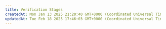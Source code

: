 ```yaml
---
title: Verification Stages
createdAt: Mon Jan 13 2025 21:20:40 GMT+0000 (Coordinated Universal Time)
updatedAt: Tue Feb 18 2025 17:46:03 GMT+0000 (Coordinated Universal Time)
---
```


<script type="application/ld+json" dangerouslySetInnerHTML={{
  __html: JSON.stringify({
    "@context": "https://schema.org",
    "@type": "HowTo",
    "name": "How to Get Your Machine Verified on Vast.ai",
    "description": "Understanding the verification stages and requirements for getting your machine verified on Vast.ai.",
    "step": [
      {
        "@type": "HowToStep",
        "name": "Meet Minimum Hardware Requirements",
        "text": "Ensure your machine meets minimum guidelines: Ubuntu 18.04 or newer, dedicated machine only, fast reliable internet (at least 10Mbps per machine), 10-series Nvidia GPU or newer supported AMD GPU, at least 1 physical CPU core (2 hyperthreads) per GPU with AVX instruction set support, at least 4GB of system RAM per GPU, fast SSD storage with at least 128GB per GPU, at least 1X PCIE for every 2.5 TFLOPS of GPU performance, all GPUs on the machine must be of the same type, and an open port range mapped to each machine."
      },
      {
        "@type": "HowToStep",
        "name": "Meet Verification Requirements",
        "text": "Ensure your machine meets verification requirements: CUDA version greater than or equal to 12.0, reliability of 90%, at least 3 open ports per GPU (100 recommended), internet download speed of 500 Mb/s, internet upload speed of 500 Mb/s, and GPU RAM of 7 GB."
      },
      {
        "@type": "HowToStep",
        "name": "Run Self-Test",
        "text": "Use the vast cli self-test machine command to see if a machine meets all of the requirements and resolve any issues. This will give you a better chance of getting verified."
      },
      {
        "@type": "HowToStep",
        "name": "Wait for Verification",
        "text": "Verification is mostly for higher end machines. High-end machines ($10k+) like H100 or A100 80GB should be tested quickly in a day or so. 8x4090, 4xA6000 should be tested in less than a week. For other machines, verification is relatively random and runs roughly about once a week. The only manual verification tests are for datacenters and high end machines."
      },
      {
        "@type": "HowToStep",
        "name": "Maintain Verification Status",
        "text": "Once verified, continue to meet requirements and prevent issues that could get you deverified. Watch for red errors on your machine card and investigate and resolve them. Issues with container starting, nvidia-smi related errors, nvml errors, nvidia-container-cli device errors, or bandwidth verification issues could get your machine deverified. If deverified and the issue is resolved, your machine will go from deverified back to unverified."
      }
    ]
  })
}} />

Verification follows a transition flow like this: unverified -> verified -> deverified -> unverified -> ....

Verification is mostly for higher end machines, mining rigs may never be verified.

Right now the only machines which can expect fast verification are $10k+: H100 or A100 80GB

If you have a higher end machine that is not tested quickly in a day or so let us know.

8x4090, 4xA6000 - should be tested in less than a week, especially if you have a number of them.

For machines that are not high-end machines or machines from datacenters, verification is relatively random even if your unverified machine is meeting these requirements.

We run more random auto verification roughly about once a week.

The only manual verification tests are for datacenters and high end machines.

For datacenter partner inquiries email us at [contact@vast.ai](mailto\:contact@vast.ai) directly.

You can use the [vast cli](https://github.com/vast-ai/vast-cli) "self-test machine" command to see if a machine meets all of the requirements, resolve any issues, and have a better chance of getting verified.

## Unverified

These are typically new machines that have not been tested by Vast's team/software.

In order for your unverified machine to be verified, it must follow these minimum guidelines:

```text Text
Ubuntu 18.04 or newer (required)
Dedicated machines only - the machine shouldn't be doing other stuff while rented
Fast, reliable internet: at least 10Mbps per machine.
10-series Nvidia GPU or MI25 or newer Radeon Instinct series GPU or Radeon VII or Radeon Pro VII or Radeon RX 7900 (GRE/XT/XTX); or Radeon Pro W7900/W7800. Other 6000 series or newer Radeon RX/Pro W series GPUs may be supported; but may not be searchable using standard filters for AMD ROCm.
At least 1 physical CPU core (2 hyperthreads) per GPU.
Your CPU must support AVX instruction set (not all lower end CPUs support this).
At least 4GBM of system RAM per GPU.
Fast SSD storage with at least 128GB per GPU.
at least 1X PCIE for every 2.5 TFLOPS of GPU performance.
All GPUs on the machine must be of the same type.
An open port range mapped to each machine.
```

The ideal machine will exceed these minimum guidelines, as some workloads require even more CPU, RAM, disk, and PCIE performance. Also keep in mind that everything scales with GPU power, so a 3090 will need more ram, a better cpu, etc, than a 3060.
Note that changing components that degrade machine performance (e.g, decreasing the number of GPUs, RAM capacity, etc) is not supported after the machine is created, and will result in the machine being deverified. Upgrading the machine is ok (e.g, increasing the number of GPUs, RAM capacity, etc), but it will take some time before the change is reflected in search.

In order for your unverified machine to be verified, it must also meet the following minimum requirements:

```text Text
CUDA version greater than or equal to 12.0
Reliability of 90%
At least 3 open ports per GPU (100 recommended)
Internet download speed of 500 Mb/s
Internet upload speed of 500 Mb/s
GPU RAM of 7 GB
```

## Verified

If you've been verified by meeting those minimum requirements and having your machine being randomly selected or having higher end machine(s) or datacenter(s), continue to meet these requirements and try to prevent the issues listed in the Deverified section of this guide.

## Deverified

Your machine could go from verified -> deverified if an error in your machine is autodetected.

If you see a red error on your machine card, you should try to investigate and resolve that because it could get you deverified.

Some issues that could get your machine deverified are issues with a container starting in your machine, nvidia-smi related errors, nvml errors, nvidia-container-cli device errors, or issues with verifying the bandwidth of your machine.

If the issue is resolved, then your machine will go from deverified -> unverified.
